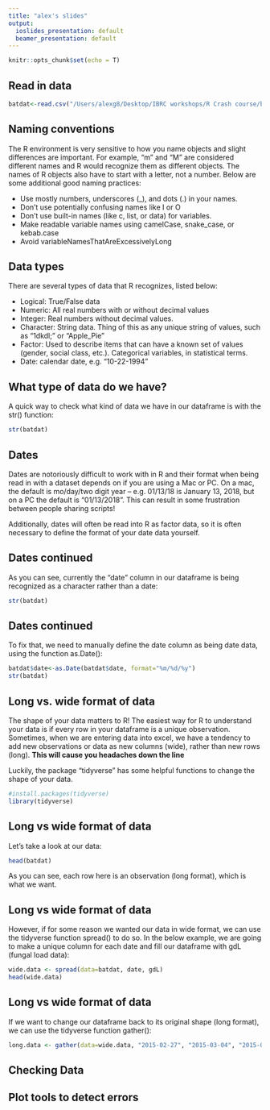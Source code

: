 ```yaml
---
title: "alex's slides"
output:
  ioslides_presentation: default
  beamer_presentation: default
---
```


```r
knitr::opts_chunk$set(echo = T)
```
## Read in data
```r
batdat<-read.csv("/Users/alexg8/Desktop/IBRC workshops/R Crash course/bat_data.csv")
```

## Naming conventions

The R environment is very sensitive to how you name objects and slight differences are important. For example, "m" and "M" are considered different names and R would recognize them as different objects. The names of R objects also have to start with a letter, not a number. Below are some additional good naming practices: 

* Use mostly numbers, underscores (_), and dots (.) in your names.
* Don't use potentially confusing names like I or O
* Don't use built-in names (like c, list, or data) for variables.
* Make readable variable names using camelCase, snake_case, or kebab.case
* Avoid variableNamesThatAreExcessivelyLong

## Data types

There are several types of data that R recognizes, listed below: 

* Logical: True/False data
* Numeric: All real numbers with or without decimal values
* Integer: Real numbers without decimal values. 
* Character: String data. Thing of this as any unique string of values, such as "1dkdl;" or "Apple_Pie"
* Factor: Used to describe items that can have a known set of values (gender, social class, etc.). Categorical variables, in statistical terms. 
* Date: calendar date, e.g. "10-22-1994"

## What type of data do we have? 

A quick way to check what kind of data we have in our dataframe is with the str() function:
```r
str(batdat)
```

## Dates
Dates are notoriously difficult to work with in R and their format when being read in with a dataset depends on if you are using a Mac or PC. On a mac, the default is mo/day/two digit year – e.g. 01/13/18 is January 13, 2018, but on a PC the default is “01/13/2018”. This can result in some frustration between people sharing scripts! 

Additionally, dates will often be read into R as factor data, so it is often necessary to define the format of your date data yourself. 

## Dates continued
As you can see, currently the "date" column in our dataframe is being recognized as a character rather than a date:

```r
str(batdat)
```

## Dates continued
To fix that, we need to manually define the date column as being date data, using the function as.Date(): 

```r
batdat$date<-as.Date(batdat$date, format="%m/%d/%y")
str(batdat)
```

## Long vs. wide format of data
The shape of your data matters to R! The easiest way for R to understand your data is if every row in your dataframe is a unique observation. Sometimes, when we are entering data into excel, we have a tendency to add new observations or data as new columns (wide), rather than new rows (long). __This will cause you headaches down the line__

Luckily, the package "tidyverse" has some helpful functions to change the shape of your data. 
```r
#install.packages(tidyverse)
library(tidyverse)
```

## Long vs wide format of data
Let's take a look at our data:
```r
head(batdat)
```
As you can see, each row here is an observation (long format), which is what we want. 

## Long vs wide format of data
However, if for some reason we wanted our data in wide format, we can use the tidyverse function spread() to do so. In the below example, we are going to make a unique column for each date and fill our dataframe with gdL (fungal load data):

```r
wide.data <- spread(data=batdat, date, gdL)
head(wide.data)
```

## Long vs wide format of data
If we want to change our dataframe back to its original shape (long format), we can use the tidyverse function gather():

```r
long.data <- gather(data=wide.data, "2015-02-27", "2015-03-04", "2015-03-11", "2015-11-07", "2015-11-09", "2015-11-20", "2016-03-03", "2016-03-07", "2016-03-08", "2017-03-01", "2017-03-10", "2017-03-12", key=date, value=gdL, na.rm=T)
```

## Checking Data

## Plot tools to detect errors 
